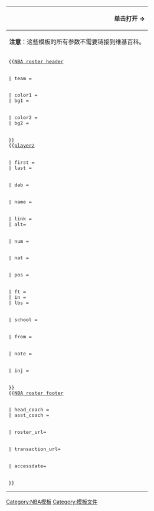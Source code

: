 {{Documentation subpage}}
{| class="wikitable collapsible collapsed" style="width:100%; margin:0px;"
! style="text-align:right;" colspan="2" | 单击打开 →
|-
| colspan="2" | '''注意'''：这些模板的所有参数不需要链接到维基百科。
|-
| colspan="2" style="font-family:monospace;" | &#123;&#123;[[Template:NBA roster header|NBA roster header]]
|-
| style="font-family:monospace;" | | team = || name of team. this should probably match the name of the template you are editing.
|-
| style="font-family:monospace;" | | color1 = <br/>| bg1 = || color scheme for the first header of the table.<br/>default is black-on-white.<br/>should match team colors.
|-
| style="font-family:monospace;" | | color2 = <br/>| bg2 = || second-level headers, default is white-on-black.
|-
| colspan="2" style="font-family:monospace;" | &#125;&#125;<br/>&#123;&#123;[[Template:player2|player2]]
|-
| style="font-family:monospace;" | | first = <br/> | last = || player's first and last name are all you'd need to enter in most cases
|-
| style="font-family:monospace;" | | dab = || e.g. "basketball" if the title of the player's bio ends with "...(basketball)".
|-
| style="font-family:monospace;" | | name = || 球员姓名，请尽量与维基百科里条目的名称相对应
|-
| style="font-family:monospace;" | | link = <br/>| alt= || use in complex cases instead of the above,<br/>e.g. "<tt>link = Mike Conley, Jr.</tt>" and "<tt>alt=Conley, Mike Jr.</tt>"<br/>links like this [[Mike Conley, Jr.|Conley, Mike Jr.]] as it should
|-
| style="font-family:monospace;" | | num = || 球员球衣号码
|-
| style="font-family:monospace;" | | nat = || 国籍，例如“United States”、“Canada”、“France”等<br/>或对应的三字代码，例如“USA”、“CAN”、“FRA"等，参见[[Wikipedia:國家及地區標示模板]]
|-
| style="font-family:monospace;" | | pos = || See [[basketball positions]].<br/>系统识别的位置代码有(PG|G|SG|GF|SF|F|PF|FC|C).<br/>表格栏目可以按这个分类进行排序。
|-
| style="font-family:monospace;" | | ft = <br/>| in = <br/>| lbs = || 身高和体重<br/>feet and inches are separated so that 6'10-11" players will sort properly in relation to 6'2" players.
|-
| style="font-family:monospace;" | | school = || 例如 “Alabama” 表示“University of Alabama”，这个参数请直接填写NBA官方网站上球员资料处的名称即能被系统识别。
|-
| style="font-family:monospace;" | | from = || 用于表示美国篮球系统以外的出身。<!--<br/>如果该球员曾参加NBA选秀并被选中，则加入被选中时所效力的球队。<br/>如果该球员并未在NBA选秀中被选中，或并未参加NBA选秀，则加入该球员进入NBA前效力的最后一支球队。<br/>如果实在找不到相关资料，则加入该球员的体育国籍。-->
|-
| style="font-family:monospace;" | | note = || FA, DP, etc. appears in parentheses after player's name
|-
| style="font-family:monospace;" | | inj = || 如果 inj=yes “伤病”标志会显示在球员姓名的旁边
|-
| style="font-family:monospace;" | &#125;&#125;<br/>&#123;&#123;[[Template:NBA roster footer|NBA roster footer]]
|-
| style="font-family:monospace;" | | head_coach = <br/> | asst_coach =|| 教练组工作人员
|-
| style="font-family:monospace;" | | roster_url= || 官方名单所在网页的URL
|-
| style="font-family:monospace;" | | transaction_url= || 查询球队交易的网页的URL
|-
| style="font-family:monospace;" | | accessdate= || 这个模板最后更新的时间<br/>请使用[[国际标准组织]]（<tt>YYYY-MM-DD</tt>）格式，类似{{tl|cite news}}等模板。
|-
| style="font-family:monospace;" | &#125;&#125;
|}
<noinclude>[[Category:NBA模板]][[Category:模板文件]]</noinclude>